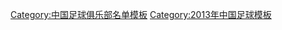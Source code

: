 {{Football squad with groups
 | name      = 2013年中乙分类名单江西联盛
 | bgcolor   = #ffcc00
 | bordercolor = #000000
 | textcolor   = #000000
 | title=[[江西联盛足球俱乐部|<span style="color:#000000">江西联盛</span>]] — [[2013年中国足球乙级联赛|<span style="color: #000000;">2013年</span>]][[中国足球乙级联赛|<span style="color: #000000;">中乙联赛南区第 5 名</span>]]
|group1=全年参赛球员
|list1=<div>
{{Football squad2 player|no=2|name=[[赵凯凯]]}}
{{Football squad2 player|no=3|name=[[曲少言]]}}
{{Football squad2 player|no=5|name=[[勾俊晨]]}}
{{Football squad2 player|no=6|name=[[王建文]]}}
{{Football squad2 player|no=7|name=[[景德洋]]}}
{{Football squad2 player|no=8|name=[[胡熙 (足球运动员)|胡熙]]}}
{{Football squad2 player|no=11|name=[[刘锋]]}}
{{Football squad2 player|no=14|name=[[孙斐]]}}
{{Football squad2 player|no=15|name=[[杨乐]]}}
{{Football squad2 player|no=16|name=[[孙武俊]]}}
{{Football squad2 player|no=17|name=[[范凌江]]}}
{{Football squad2 player|no=18|name=[[李峥宇]]}}
{{Football squad2 player|no=19|name=[[徐昕 (足球运动员)|徐昕]]}}
{{Football squad2 player|no=20|name=[[饶尧]]}}
{{Football squad2 player|no=21|name=[[曹斌]]}}
{{Football squad2 player|no=22|name=[[汤峻]]}}
{{Football squad2 player|no=23|name=[[齐丹]]}}
{{Football squad2 player|no=25|name=[[张晓龙 (足球运动员)|张晓龙]]}}
{{Football squad2 player|no=26|name=[[周世超]]}}
{{Football squad2 player|no=27|name=[[陈永然]]}}
{{Football squad2 player|no=28|name=[[杜法]]}}
{{Football squad2 player|no=30|name=[[高万国]]}}
{{Football squad2 player|no=32|name=[[段力嘉]]}}
{{Football squad2 player|no=34|name=[[胡剑灵]]}}
{{Football squad2 player|no=35|name=[[黄奎]]}}
{{Football squad2 player|no=36|name=[[周兴龙]]}}
{{Football squad2 player|no=37|name=[[张凯铭]]}}
</div>
|group2=夏季转入球员
|list2=<div>
{{Football squad2 player|no=3|name=[[罗恒]]}}
{{Football squad2 player|no=29|name=[[商隐]]}}
{{Football squad2 player|no=33|name=[[麦思劲]]}}
</div>
|group3=夏季转出球员
|list3=<div>
{{Football squad2 player|no=10|name=[[许琦]]}}
</div>
|group4=主教练
|list4=[[李晓]]
}}
<noinclude>
{{DEFAULTSORT:Jiangxi Liansheng F.C. Squad 2013}}
[[Category:中国足球俱乐部名单模板]]
[[Category:2013年中国足球模板]]